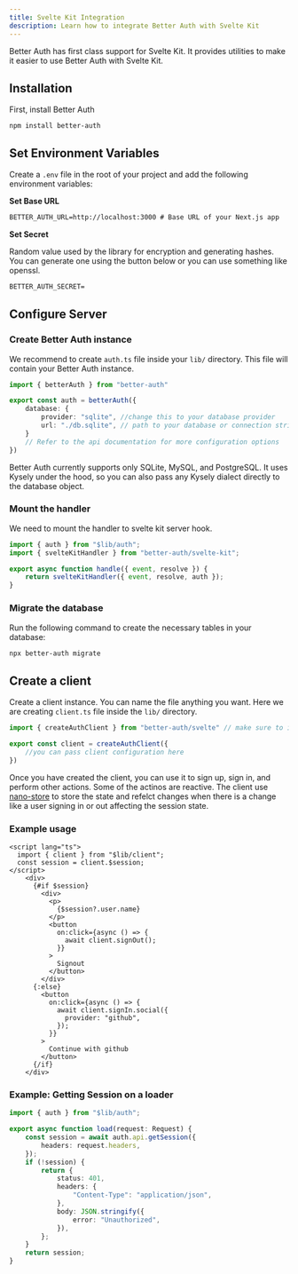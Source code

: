 ```yaml
---
title: Svelte Kit Integration
description: Learn how to integrate Better Auth with Svelte Kit
---
```


Better Auth has first class support for Svelte Kit. It provides utilities to make it easier to use Better Auth with Svelte Kit.

## Installation

First, install Better Auth

```package-install
npm install better-auth
```

## Set Environment Variables

Create a `.env` file in the root of your project and add the following environment variables:

**Set Base URL**
```txt title=".env"
BETTER_AUTH_URL=http://localhost:3000 # Base URL of your Next.js app
```

**Set Secret**

Random value used by the library for encryption and generating hashes. You can generate one using the button below or you can use something like openssl.
```txt title=".env"
BETTER_AUTH_SECRET=
```

<GenerateSecret/>

## Configure Server

### Create Better Auth instance

We recommend to create `auth.ts` file inside your `lib/` directory. This file will contain your Better Auth instance.

```ts twoslash title="auth.ts"
import { betterAuth } from "better-auth"

export const auth = betterAuth({
    database: {
        provider: "sqlite", //change this to your database provider
        url: "./db.sqlite", // path to your database or connection string
    }
    // Refer to the api documentation for more configuration options
})
```

<Callout type="warn">
Better Auth currently supports only SQLite, MySQL, and PostgreSQL. It uses Kysely under the hood, so you can also pass any Kysely dialect directly to the database object.
</Callout>

### Mount the handler

We need to mount the handler to svelte kit server hook.

```ts
import { auth } from "$lib/auth";
import { svelteKitHandler } from "better-auth/svelte-kit";

export async function handle({ event, resolve }) {
	return svelteKitHandler({ event, resolve, auth });
}
```

### Migrate the database
Run the following command to create the necessary tables in your database:

```bash
npx better-auth migrate
```


## Create a client

Create a client instance. You can name the file anything you want. Here we are creating `client.ts` file inside the `lib/` directory.

```ts twoslash title="client.ts"
import { createAuthClient } from "better-auth/svelte" // make sure to import from better-auth/svlete

export const client = createAuthClient({
    //you can pass client configuration here
})
```

Once you have created the client, you can use it to sign up, sign in, and perform other actions.
Some of the actinos are reactive. The client use [nano-store](https://github.com/nanostores/nanostores) to store the state and refelct changes when there is a change like a user signing in or out affecting the session state.

### Example usage
```svelte
<script lang="ts">
  import { client } from "$lib/client";
  const session = client.$session;
</script>
    <div>
      {#if $session}
        <div>
          <p>
            {$session?.user.name}
          </p>
          <button
            on:click={async () => {
              await client.signOut();
            }}
          >
            Signout
          </button>
        </div>
      {:else}
        <button
          on:click={async () => {
            await client.signIn.social({
              provider: "github",
            });
          }}
        >
          Continue with github
        </button>
      {/if}
    </div>
```

### Example: Getting Session on a loader

```ts title="+page.ts"
import { auth } from "$lib/auth";

export async function load(request: Request) {
	const session = await auth.api.getSession({
		headers: request.headers,
	});
	if (!session) {
		return {
			status: 401,
			headers: {
				"Content-Type": "application/json",
			},
			body: JSON.stringify({
				error: "Unauthorized",
			}),
		};
	}
	return session;
}
```